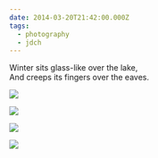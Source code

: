 ```yaml
---
date: 2014-03-20T21:42:00.000Z
tags:
  - photography
  - jdch
---
```

Winter sits glass-like over the lake,<br/>
And creeps its fingers over the eaves.

![](../../assets/photos/20140302-IMG_3681.jpg)

![](../../assets/photos/20140319-IMG_3714.jpg)

![](../../assets/photos/20140319-IMG_3729.jpg)

![](../../assets/photos/20140319-IMG_3718.jpg)
